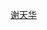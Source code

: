 {{Userbox
  |border-c = #000000
  |border-s = 1
  |id-c     = #FFF
  |id-s     = 12
  |id-fc    = #008000
  |info-c   = #967296
  |info-s   = 10
  |info-fc  = #FFFF
  |id       =
  |info     = 這个用戶是'''[[谢天华]]'''的影迷。
}}
[[Category:喜歡谢天华的維基人|{{PAGENAME}}]]
<noinclude>
[[Category:藝人用戶框模板|谢天华]]
</noinclude>